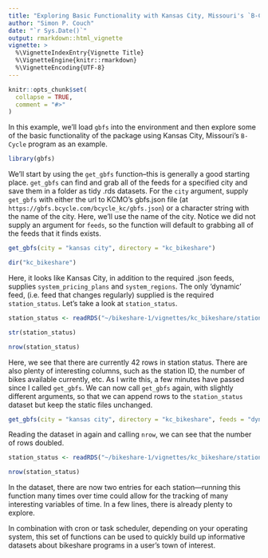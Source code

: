 ```yaml
---
title: "Exploring Basic Functionality with Kansas City, Missouri's `B-Cycle`"
author: "Simon P. Couch"
date: "`r Sys.Date()`"
output: rmarkdown::html_vignette
vignette: >
  %\VignetteIndexEntry{Vignette Title}
  %\VignetteEngine{knitr::rmarkdown}
  %\VignetteEncoding{UTF-8}
---
```


```r
knitr::opts_chunk$set(
  collapse = TRUE,
  comment = "#>"
)
```

In this example, we'll load `gbfs` into the environment and then explore some of the basic functionality of the package using Kansas City, Missouri's `B-Cycle` program as an example.

```r
library(gbfs)
```

We'll start by using the `get_gbfs` function--this is generally a good starting place. `get_gbfs` can find and grab all of the feeds for a specified city and save them in a folder as tidy .rds datasets. For the `city` argument, supply `get_gbfs` with either the url to KCMO's gbfs.json file (at `https://gbfs.bcycle.com/bcycle_kc/gbfs.json`) or a character string with the name of the city. Here, we'll use the name of the city. Notice we did not supply an argument for `feeds`, so the function will default to grabbing all of the feeds that it finds exists.

```r
get_gbfs(city = "kansas city", directory = "kc_bikeshare")
```

```r
dir("kc_bikeshare")
```

Here, it looks like Kansas City, in addition to the required .json feeds, supplies `system_pricing_plans` and `system_regions`. The only 'dynamic' feed, (i.e. feed that changes regularly) supplied is the required `station_status`. Let's take a look at `station_status`.

```r
station_status <- readRDS("~/bikeshare-1/vignettes/kc_bikeshare/station_status.rds")

str(station_status)

nrow(station_status)
```

Here, we see that there are currently 42 rows in station status. There are also plenty of interesting columns, such as the station ID, the number of bikes available currently, etc. As I write this, a few minutes have passed since I called `get_gbfs`. We can now call `get_gbfs` again, with slightly different arguments, so that we can append rows to the `station_status` dataset but keep the static files unchanged.

```r
get_gbfs(city = "kansas city", directory = "kc_bikeshare", feeds = "dynamic")
```

Reading the dataset in again and calling `nrow`, we can see that the number of rows doubled.

```r
station_status <- readRDS("~/bikeshare-1/vignettes/kc_bikeshare/station_status.rds")

nrow(station_status)
```

In the dataset, there are now two entries for each station—running this function many times over time could allow for the tracking of many interesting variables of time. In a few lines, there is already plenty to explore.

In combination with cron or task scheduler, depending on your operating system, this set of functions can be used to quickly build up informative datasets about bikeshare programs in a user's town of interest.